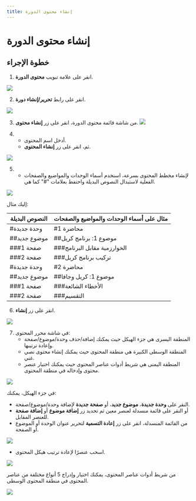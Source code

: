 --- 
title: إنشاء محتوى الدورة
--- 


# إنشاء محتوى الدورة

## خطوة	الإجراء
1. انقر على علامة تبويب **محتوى الدورة**.

![](/img/ulearning/teacher/prepare04.png)

2. انقر على رابط **تحرير/إنشاء دورة**.

![](/img/ulearning/teacher/prepare05.png)

3. من شاشة قائمة محتوى الدورة، انقر على زر **إنشاء محتوى**.
![](/img/ulearning/teacher/prepare06.png)

4. - أدخل اسم المحتوى.
   - ثم، انقر على زر **إنشاء المحتوى**.

![](/img/ulearning/teacher/prepare07.png)

5. - لإنشاء مخطط المحتوى بسرعة، استخدم أسماء الوحدات والمواضيع والصفحات الفعلية لاستبدال النصوص البديلة واحتفظ بعلامات "#" كما هي.

![](/img/ulearning/teacher/prepare08.png)

   إليك مثال:

   النصوص البديلة | مثال على أسماء الوحدات والمواضيع والصفحات
   --- | ---
   #وحدة جديدة | #محاضرة 1
   ##موضوع جديد | ##موضوع 1: برنامج كريل
   ###صفحة 1 | ###الخوارزمية مقابل البرنامج
   ###صفحة 2 | ###تركيب برنامج كريل
   #وحدة جديدة | #محاضرة 2
   ##موضوع جديد | ##موضوع 1: كريل وجافا
   ###صفحة 1 | ###الأخطاء الشائعة
   ###صفحة 2 | ###التقسيم

6. انقر على زر **إنشاء**.

![](/img/ulearning/teacher/prepare09.png)

7. في شاشة محرر المحتوى:
   - المنطقة اليسرى هي جزء الهيكل حيث يمكنك إضافة/حذف وحدة/موضوع/صفحة وإعادة ترتيبها.
   - المنطقة الوسطى الكبيرة هي منطقة المحتوى حيث يمكنك إنشاء محتوى نصي غني.
   - المنطقة اليمنى هي شريط أدوات عناصر المحتوى حيث يمكنك اختيار عنصر محتوى وإدخاله في منطقة المحتوى.

![](/img/ulearning/teacher/prepare10.png)

في جزء الهيكل، يمكنك:
- النقر على **وحدة جديدة**، **موضوع جديد**، أو **صفحة جديدة** لإضافة وحدة/موضوع/صفحة.
- أو النقر على قائمة منسدلة لعنصر معين ثم تحديد زر **إضافة موضوع** أو **إضافة صفحة** للعنصر المقابل.
- من القائمة المنسدلة، انقر على زر **إعادة التسمية** لتحرير عنوان الوحدة أو الموضوع أو الصفحة.

![](/img/ulearning/teacher/prepare11.png)

- اسحب عنصرًا لإعادة ترتيب هيكل المحتوى.

![](/img/ulearning/teacher/prepare12.png)
   
من شريط أدوات عناصر المحتوى، يمكنك اختيار وإدراج 5 أنواع مختلفة من عناصر المحتوى في منطقة المحتوى الوسطى.

![](/img/ulearning/teacher/prepare13.png)
